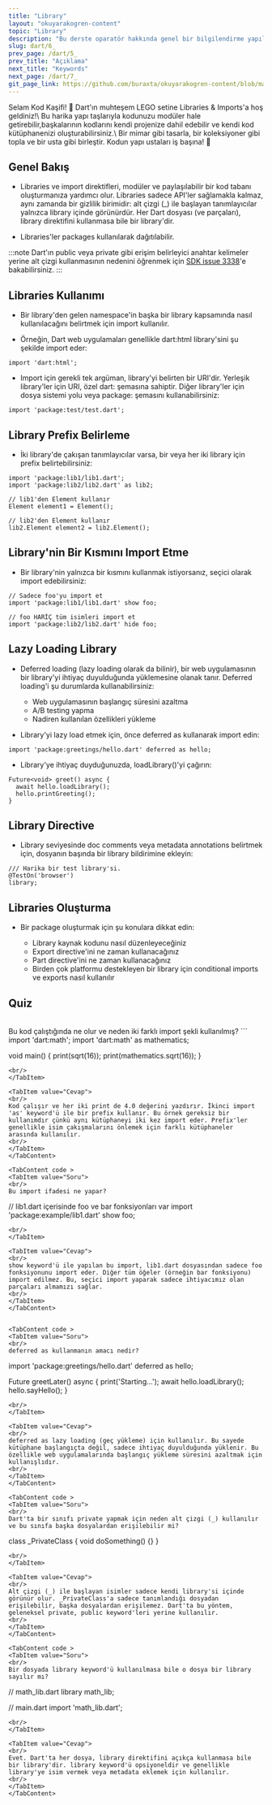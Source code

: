 ```yaml
---
title: "Library"
layout: "okuyarakogren-content"
topic: "Library"
description: "Bu derste oparatör hakkında genel bir bilgilendirme yapılmaktadır."
slug: dart/6_
prev_page: /dart/5_
prev_title: "Açıklama"
next_title: "Keywords"
next_page: /dart/7_
git_page_link: https://github.com/buraxta/okuyarakogren-content/blob/master/400-dart/6_.mdx
---
```



<BorderBox>
<BoxTitle>Selam Kod Kaşifi! 👋</BoxTitle>
<span style={{ fontSize: '24px' }}>
Dart'ın muhteşem LEGO setine Libraries & Imports'a hoş geldiniz!\
Bu harika yapı taşlarıyla kodunuzu modüler hale getirebilir,başkalarının kodlarını kendi projenize dahil edebilir ve kendi kod kütüphanenizi oluşturabilirsiniz.\
Bir mimar gibi tasarla, bir koleksiyoner gibi topla ve
bir usta gibi birleştir. Kodun yapı ustaları iş başına! 🏰
</span>
</BorderBox>

## Genel Bakış

* Libraries ve import direktifleri, modüler ve paylaşılabilir bir kod tabanı oluşturmanıza yardımcı olur. Libraries sadece API'ler sağlamakla kalmaz, aynı zamanda bir gizlilik birimidir: alt çizgi (_) ile başlayan tanımlayıcılar yalnızca library içinde görünürdür. Her Dart dosyası (ve parçaları), library direktifini kullanmasa bile bir library'dir.

* Libraries'ler packages kullanılarak dağıtılabilir.

:::note
Dart'ın public veya private gibi erişim belirleyici anahtar kelimeler yerine alt çizgi kullanmasının nedenini öğrenmek için [SDK issue 3338](https://github.com/dart-lang/sdk/issues/33383)'e bakabilirsiniz.
:::

## Libraries Kullanımı

* Bir library'den gelen namespace'in başka bir library kapsamında nasıl kullanılacağını belirtmek için import kullanılır.

* Örneğin, Dart web uygulamaları genellikle dart:html library'sini şu şekilde import eder:

```
import 'dart:html';
```

* Import için gerekli tek argüman, library'yi belirten bir URI'dir. Yerleşik library'ler için URI, özel dart: şemasına sahiptir. Diğer library'ler için dosya sistemi yolu veya package: şemasını kullanabilirsiniz:

```
import 'package:test/test.dart';
```

## Library Prefix Belirleme

* İki library'de çakışan tanımlayıcılar varsa, bir veya her iki library için prefix belirtebilirsiniz:

```
import 'package:lib1/lib1.dart';
import 'package:lib2/lib2.dart' as lib2;

// lib1'den Element kullanır
Element element1 = Element();

// lib2'den Element kullanır
lib2.Element element2 = lib2.Element();
```

## Library'nin Bir Kısmını Import Etme

* Bir library'nin yalnızca bir kısmını kullanmak istiyorsanız, seçici olarak import edebilirsiniz:

```
// Sadece foo'yu import et
import 'package:lib1/lib1.dart' show foo;

// foo HARİÇ tüm isimleri import et
import 'package:lib2/lib2.dart' hide foo;
```

## Lazy Loading Library

* Deferred loading (lazy loading olarak da bilinir), bir web uygulamasının bir library'yi ihtiyaç duyulduğunda yüklemesine olanak tanır. Deferred loading'i şu durumlarda kullanabilirsiniz:

    - Web uygulamasının başlangıç süresini azaltma
    - A/B testing yapma
    - Nadiren kullanılan özellikleri yükleme

* Library'yi lazy load etmek için, önce deferred as kullanarak import edin:

```
import 'package:greetings/hello.dart' deferred as hello;
```

* Library'ye ihtiyaç duyduğunuzda, loadLibrary()'yi çağırın:

```
Future<void> greet() async {
  await hello.loadLibrary();
  hello.printGreeting();
}
```

## Library Directive

* Library seviyesinde doc comments veya metadata annotations belirtmek için, dosyanın başında bir library bildirimine ekleyin:

```
/// Harika bir test library'si.
@TestOn('browser')
library;
```

## Libraries Oluşturma
* Bir package oluşturmak için şu konulara dikkat edin:

    - Library kaynak kodunu nasıl düzenleyeceğiniz
    - Export directive'ini ne zaman kullanacağınız
    - Part directive'ini ne zaman kullanacağınız
    - Birden çok platformu destekleyen bir library için conditional imports ve exports nasıl kullanılır


## Quiz

<TabContent  >
<TabItem value="Soru"> 
<br/>
Bu kod çalıştığında ne olur ve neden iki farklı import şekli kullanılmış?
```
import 'dart:math';
import 'dart:math' as mathematics;

void main() {
  print(sqrt(16));
  print(mathematics.sqrt(16));
}
```
<br/>
</TabItem> 

<TabItem value="Cevap"> 
<br/>
Kod çalışır ve her iki print de 4.0 değerini yazdırır. İkinci import 'as' keyword'ü ile bir prefix kullanır. Bu örnek gereksiz bir kullanımdır çünkü aynı kütüphaneyi iki kez import eder. Prefix'ler genellikle isim çakışmalarını önlemek için farklı kütüphaneler arasında kullanılır.
<br/>
</TabItem> 
</TabContent>

<TabContent code >
<TabItem value="Soru"> 
<br/>
Bu import ifadesi ne yapar?
```
// lib1.dart içerisinde foo ve bar fonksiyonları var
import 'package:example/lib1.dart' show foo;
```
<br/>
</TabItem> 

<TabItem value="Cevap"> 
<br/>
show keyword'ü ile yapılan bu import, lib1.dart dosyasından sadece foo fonksiyonunu import eder. Diğer tüm öğeler (örneğin bar fonksiyonu) import edilmez. Bu, seçici import yaparak sadece ihtiyacımız olan parçaları almamızı sağlar.
<br/>
</TabItem> 
</TabContent>


<TabContent code >
<TabItem value="Soru"> 
<br/>
deferred as kullanmanın amacı nedir?
```
import 'package:greetings/hello.dart' deferred as hello;

Future<void> greetLater() async {
  print('Starting...');
  await hello.loadLibrary();
  hello.sayHello();
}
```
<br/>
</TabItem> 

<TabItem value="Cevap"> 
<br/>
deferred as lazy loading (geç yükleme) için kullanılır. Bu sayede kütüphane başlangıçta değil, sadece ihtiyaç duyulduğunda yüklenir. Bu özellikle web uygulamalarında başlangıç yükleme süresini azaltmak için kullanışlıdır.
<br/>
</TabItem> 
</TabContent>

<TabContent code >
<TabItem value="Soru"> 
<br/>
Dart'ta bir sınıfı private yapmak için neden alt çizgi (_) kullanılır ve bu sınıfa başka dosyalardan erişilebilir mi?
```
class _PrivateClass {
  void doSomething() {}
}
```
<br/>
</TabItem> 

<TabItem value="Cevap"> 
<br/>
Alt çizgi (_) ile başlayan isimler sadece kendi library'si içinde görünür olur. _PrivateClass'a sadece tanımlandığı dosyadan erişilebilir, başka dosyalardan erişilemez. Dart'ta bu yöntem, geleneksel private, public keyword'leri yerine kullanılır.
<br/>
</TabItem> 
</TabContent>

<TabContent code >
<TabItem value="Soru"> 
<br/>
Bir dosyada library keyword'ü kullanılmasa bile o dosya bir library sayılır mı?
```
// math_lib.dart
library math_lib;

// main.dart
import 'math_lib.dart';
```
<br/>
</TabItem> 

<TabItem value="Cevap"> 
<br/>
Evet. Dart'ta her dosya, library direktifini açıkça kullanmasa bile bir library'dir. library keyword'ü opsiyoneldir ve genellikle library'ye isim vermek veya metadata eklemek için kullanılır.
<br/>
</TabItem> 
</TabContent>
